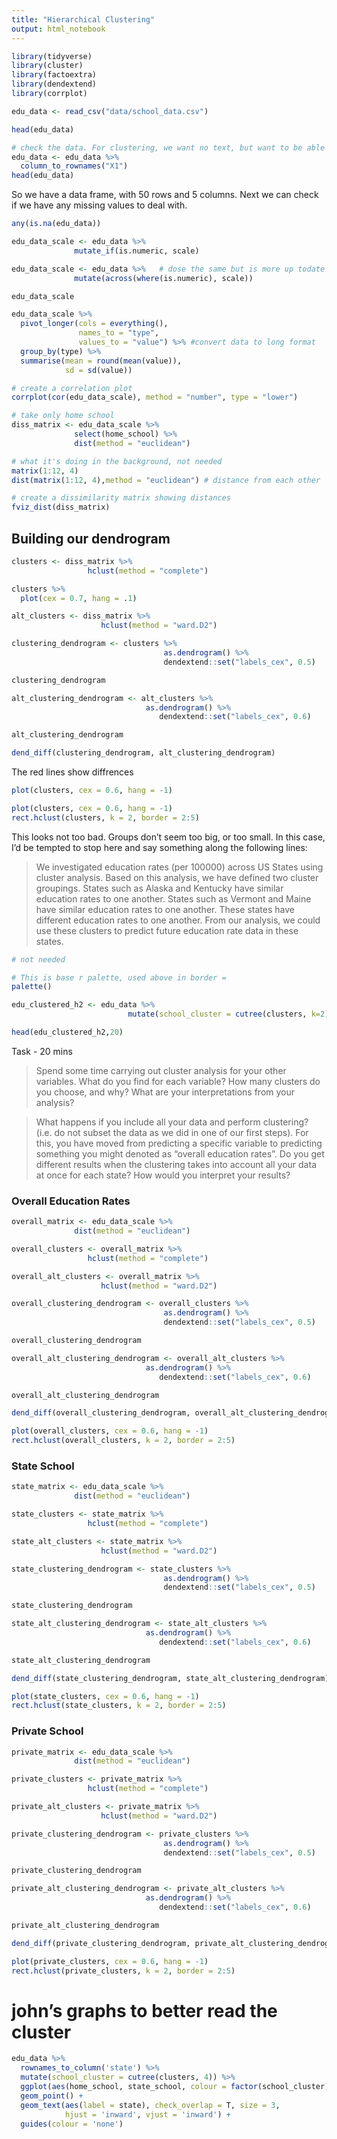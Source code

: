 ```yaml
---
title: "Hierarchical Clustering"
output: html_notebook
---
```


```r
library(tidyverse)
library(cluster)
library(factoextra)
library(dendextend)
library(corrplot)
```

```r
edu_data <- read_csv("data/school_data.csv")
```

```r
head(edu_data)
```

```r
# check the data. For clustering, we want no text, but want to be able to view the states still. We can get round this, by moving the column (X1) which has our text, into the rownames instead. 
edu_data <- edu_data %>%
  column_to_rownames("X1")
head(edu_data)
```

So we have a data frame, with 50 rows and 5 columns. Next we can check if we have any missing values to deal with.
```r
any(is.na(edu_data))
```

```r
edu_data_scale <- edu_data %>%
              mutate_if(is.numeric, scale)

edu_data_scale <- edu_data %>%   # dose the same but is more up todate
              mutate(across(where(is.numeric), scale))

edu_data_scale
```

```r
edu_data_scale %>%
  pivot_longer(cols = everything(),
               names_to = "type", 
               values_to = "value") %>% #convert data to long format
  group_by(type) %>%
  summarise(mean = round(mean(value)), 
            sd = sd(value))
```

```r
# create a correlation plot
corrplot(cor(edu_data_scale), method = "number", type = "lower")
```

```r
# take only home school
diss_matrix <- edu_data_scale %>%
              select(home_school) %>%
              dist(method = "euclidean") 

```
```r
# what it's doing in the background, not needed 
matrix(1:12, 4)                           
dist(matrix(1:12, 4),method = "euclidean") # distance from each other
```


```r
# create a dissimilarity matrix showing distances
fviz_dist(diss_matrix)
```

## Building our dendrogram

```r
clusters <- diss_matrix %>%
                 hclust(method = "complete")
```

```r
clusters %>%
  plot(cex = 0.7, hang = .1)
```

```r
alt_clusters <- diss_matrix %>%
                    hclust(method = "ward.D2")
```


```r
clustering_dendrogram <- clusters %>%
                                  as.dendrogram() %>%
                                  dendextend::set("labels_cex", 0.5) 

clustering_dendrogram
```


```r
alt_clustering_dendrogram <- alt_clusters %>%
                              as.dendrogram() %>%
                                 dendextend::set("labels_cex", 0.6)

alt_clustering_dendrogram
```


```r
dend_diff(clustering_dendrogram, alt_clustering_dendrogram) 
```

The red lines show diffrences 

```r
plot(clusters, cex = 0.6, hang = -1)
```

```r
plot(clusters, cex = 0.6, hang = -1)
rect.hclust(clusters, k = 2, border = 2:5)
```

This looks not too bad. Groups don’t seem too big, or too small. In this case, I’d be tempted to stop here and say something along the following lines:

> We investigated education rates (per 100000) across US States using cluster analysis. Based on this analysis, we have defined two cluster groupings. States such as Alaska and Kentucky have similar education rates to one another. States such as Vermont and Maine have similar education rates to one another. These states have different education rates to one another. From our analysis, we could use these clusters to predict future education rate data in these states.


```r
# not needed

# This is base r palette, used above in border =
palette()
```

```r
edu_clustered_h2 <- edu_data %>%
                          mutate(school_cluster = cutree(clusters, k=2))

head(edu_clustered_h2,20)
```



Task - 20 mins

>  Spend some time carrying out cluster analysis for your other variables. What do you find for each variable? How many clusters do you choose, and why? What are your interpretations from your analysis?

>   What happens if you include all your data and perform clustering? (i.e. do not subset the data as we did in one of our first steps). For this, you have moved from predicting a specific variable to predicting something you might denoted as “overall education rates”. Do you get different results when the clustering takes into account all your data at once for each state? How would you interpret your results?

### Overall Education Rates

```r
overall_matrix <- edu_data_scale %>%
              dist(method = "euclidean") 
```

```r
overall_clusters <- overall_matrix %>%
                 hclust(method = "complete")
```

```r
overall_alt_clusters <- overall_matrix %>%
                    hclust(method = "ward.D2")
```


```r
overall_clustering_dendrogram <- overall_clusters %>%
                                  as.dendrogram() %>%
                                  dendextend::set("labels_cex", 0.5) 

overall_clustering_dendrogram
```

```r
overall_alt_clustering_dendrogram <- overall_alt_clusters %>%
                              as.dendrogram() %>%
                                 dendextend::set("labels_cex", 0.6)

overall_alt_clustering_dendrogram
```

```r
dend_diff(overall_clustering_dendrogram, overall_alt_clustering_dendrogram) 
```

```r
plot(overall_clusters, cex = 0.6, hang = -1)
rect.hclust(overall_clusters, k = 2, border = 2:5)
```

### State School

```r
state_matrix <- edu_data_scale %>%
              dist(method = "euclidean") 
```

```r
state_clusters <- state_matrix %>%
                 hclust(method = "complete")
```

```r
state_alt_clusters <- state_matrix %>%
                    hclust(method = "ward.D2")
```


```r
state_clustering_dendrogram <- state_clusters %>%
                                  as.dendrogram() %>%
                                  dendextend::set("labels_cex", 0.5) 

state_clustering_dendrogram
```

```r
state_alt_clustering_dendrogram <- state_alt_clusters %>%
                              as.dendrogram() %>%
                                 dendextend::set("labels_cex", 0.6)

state_alt_clustering_dendrogram
```

```r
dend_diff(state_clustering_dendrogram, state_alt_clustering_dendrogram) 
```

```r
plot(state_clusters, cex = 0.6, hang = -1)
rect.hclust(state_clusters, k = 2, border = 2:5)
```

### Private School

```r
private_matrix <- edu_data_scale %>%
              dist(method = "euclidean") 
```

```r
private_clusters <- private_matrix %>%
                 hclust(method = "complete")
```

```r
private_alt_clusters <- private_matrix %>%
                    hclust(method = "ward.D2")
```


```r
private_clustering_dendrogram <- private_clusters %>%
                                  as.dendrogram() %>%
                                  dendextend::set("labels_cex", 0.5) 

private_clustering_dendrogram
```

```r
private_alt_clustering_dendrogram <- private_alt_clusters %>%
                              as.dendrogram() %>%
                                 dendextend::set("labels_cex", 0.6)

private_alt_clustering_dendrogram
```

```r
dend_diff(private_clustering_dendrogram, private_alt_clustering_dendrogram) 
```

```r
plot(private_clusters, cex = 0.6, hang = -1)
rect.hclust(private_clusters, k = 2, border = 2:5)
```


# john's graphs to better read the cluster
```r
edu_data %>% 
  rownames_to_column('state') %>% 
  mutate(school_cluster = cutree(clusters, 4)) %>% 
  ggplot(aes(home_school, state_school, colour = factor(school_cluster))) +
  geom_point() +
  geom_text(aes(label = state), check_overlap = T, size = 3,
            hjust = 'inward', vjust = 'inward') +
  guides(colour = 'none')
```


